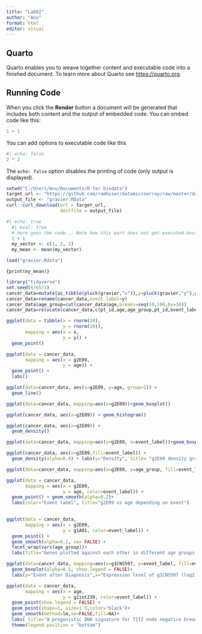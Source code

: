 ```yaml
---
title: "Lab02"
author: "Anu"
format: html
editor: visual
---
```


## Quarto

Quarto enables you to weave together content and executable code into a finished document. To learn more about Quarto see <https://quarto.org>.

## Running Code

When you click the **Render** button a document will be generated that includes both content and the output of embedded code. You can embed code like this:

```r
1 + 1
```

You can add options to executable code like this

```r
#| echo: false
2 * 2
```

The `echo: false` option disables the printing of code (only output is displayed).

```r
setwd("C:/Users/Anu/Documents/R for biodata")
target_url <- "https://github.com/ramhiser/datamicroarray/raw/master/data/gravier.RData"
output_file <- "gravier.RData"
curl::curl_download(url = target_url,
                    destfile = output_file)
```

```r
#| echo: true
  #| eval: true
  # Here goes the code... Note how this part does not get executed because of the initial hashtag, this is called a code-comment
  1 + 1
  my_vector <- c(1, 2, 3)
  my_mean <- mean(my_vector)
```

```r
load("gravier.Rdata")
```

`{print(my_mean)}`

```r
library("tidyverse")
set.seed(676571)
cancer_data=mutate(as_tibble(pluck(gravier,"x")),y=pluck(gravier,"y"),pt_id=1:length(pluck(gravier, "y")),age=round(rnorm(length(pluck(gravier,"y")),mean=55,sd=10),1))
cancer_data=rename(cancer_data,event_label=y)
cancer_data$age_group=cut(cancer_data$age,breaks=seq(10,100,by=10))
cancer_data=relocate(cancer_data,c(pt_id,age,age_group,pt_id,event_label))
```

```r
ggplot(data = tibble(x = rnorm(20),
                     y = rnorm(20)),
       mapping = aes(x = x,
                     y = y)) +
  geom_point()
```

```r
ggplot(data = cancer_data,
       mapping = aes(x = g2E09,
                     y = age)) +
  geom_point() +
  labs()
```

```r
ggplot(data=cancer_data, aes(x=g2E09, y=age, group=1)) +
  geom_line()
```

```r
ggplot(data=cancer_data, mapping=aes(x=g2E09))+geom_boxplot()
```

```r
ggplot(cancer_data, aes(x=g2E09)) + geom_histogram()
```

```r
ggplot(cancer_data, aes(x=g2E09)) + 
  geom_density()
```

```r
ggplot(data=cancer_data, mapping=aes(y=g2E09, x=event_label))+geom_boxplot()
```

```r
ggplot(cancer_data, aes(x=g2E09,fill=event_label)) + 
  geom_density(alpha=0.6) + labs(y="Density", title= "g2E09 density graph stratified on events", fill="Event label")
```

```r
ggplot(data=cancer_data, mapping=aes(x=g2E09, y=age_group, fill=event_label))+geom_boxplot(alpha=0.5)+labs(y="Age group", title="g2E09 vs Age group depending on events", fill="Event label")
```

```r
ggplot(data = cancer_data,
       mapping = aes(x = g2E09,
                     y = age, color=event_label)) +
  geom_point() + geom_smooth(alpha=0.2)+
  labs(color="Event label", title="g2E09 vs age depending on event")
  
```

```r
ggplot(data = cancer_data,
       mapping = aes(x = g2E09,
                     y = g1A01, color=event_label)) +
  geom_point() + 
  geom_smooth(alpha=0.2, se= FALSE) + 
  facet_wrap(vars(age_group))+
  labs(title="Genes plotted against each other in different age groups according to their corresponding events", color="Event label")
```

```r
ggplot(data=cancer_data, mapping=aes(x=g1CNS507, y=event_label, fill=event_label))+
  geom_boxplot(alpha=0.5, show.legend = FALSE)+
  labs(y="Event after Diagnosis",x="Expression level of g1CNS507 (log2 transformed)", title="A progonistic DNA signature for T1T2 node negatice breast cancer patients", subtitle = "Labelling: good= no event, poor= early metastasis", fill="Event label")
```

```r
ggplot(data = cancer_data,
       mapping = aes(x = age,
                     y = g1int239, color=event_label)) +
  geom_point(show.legend = FALSE) + 
  geom_point(shape=1, size=1.5,color="black")+
  geom_smooth(method=lm,se=FALSE,fill=NA)+
  labs( title="A progonistic DNA signature for T1T2 node negatice breast cancer patients", subtitle = "Stratified on labelling: good= no event, poor= early metastasis", x="Subject Age", y="Expression level of g1int239(log2transformed)",color="Label")+
  theme(legend.position = "bottom")
  
```
